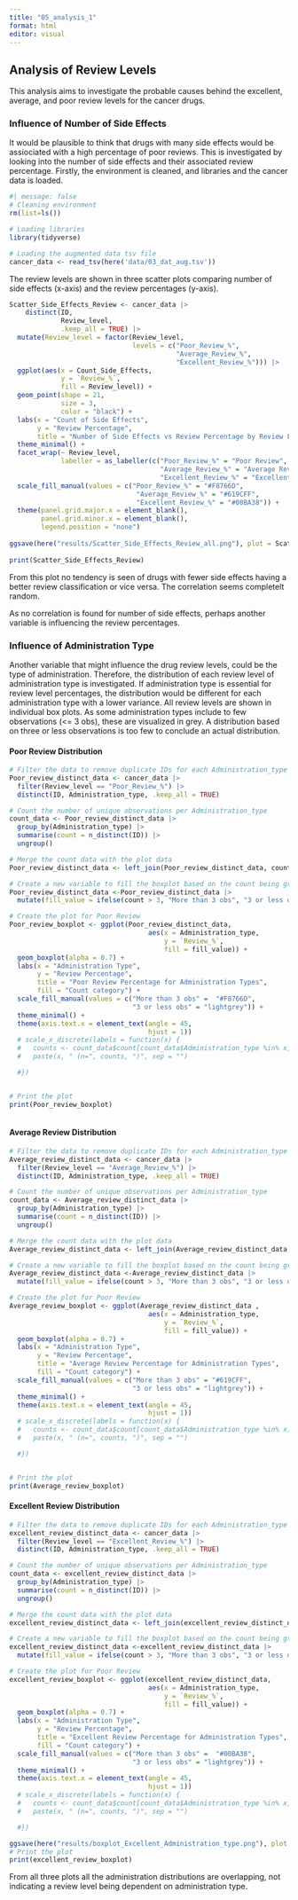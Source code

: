 ```yaml
---
title: "05_analysis_1"
format: html
editor: visual
---
```


## Analysis of Review Levels

This analysis aims to investigate the probable causes behind the excellent, average, and poor review levels for the cancer drugs.

### Influence of Number of Side Effects

It would be plausible to think that drugs with many side effects would be assiociated with a high percentage of poor reviews. This is investigated by looking into the number of side effects and their associated review percentage. Firstly, the environment is cleaned, and libraries and the cancer data is loaded.

```r
#| message: false
# Cleaning environment
rm(list=ls())

# Loading libraries
library(tidyverse)

# Loading the augmented data tsv file 
cancer_data <- read_tsv(here('data/03_dat_aug.tsv'))

```

The review levels are shown in three scatter plots comparing number of side effects (x-axis) and the review percentages (y-axis).

```r

Scatter_Side_Effects_Review <- cancer_data |> 
    distinct(ID,
             Review_level,
             .keep_all = TRUE) |> 
  mutate(Review_level = factor(Review_level,
                               levels = c("Poor_Review_%", 
                                          "Average_Review_%", 
                                          "Excellent_Review_%"))) |> 
  ggplot(aes(x = Count_Side_Effects,
             y = `Review_%`,
             fill = Review_level)) +
  geom_point(shape = 21, 
             size = 3, 
             color = "black") + 
  labs(x = "Count of Side Effects", 
       y = "Review Percentage", 
       title = "Number of Side Effects vs Review Percentage by Review Level") +
  theme_minimal() +
  facet_wrap(~ Review_level,
             labeller = as_labeller(c("Poor_Review_%" = "Poor Review", 
                                      "Average_Review_%" = "Average Review", 
                                      "Excellent_Review_%" = "Excellent Review"))) +     
  scale_fill_manual(values = c("Poor_Review_%" = "#F8766D",
                                "Average_Review_%" = "#619CFF",
                                "Excellent_Review_%" = "#00BA38")) +
  theme(panel.grid.major.x = element_blank(),
        panel.grid.minor.x = element_blank(),
        legend.position = "none")
  
ggsave(here("results/Scatter_Side_Effects_Review_all.png"), plot = Scatter_Side_Effects_Review, width = 6, height = 4)
  
print(Scatter_Side_Effects_Review)

```

From this plot no tendency is seen of drugs with fewer side effects having a better review classification or vice versa. The correlation seems completelt random.

As no correlation is found for number of side effects, perhaps another variable is influencing the review percentages.

### Influence of Administration Type

Another variable that might influence the drug review levels, could be the type of administration. Therefore, the distribution of each review level of administration type is investigated. If administration type is essential for review level percentages, the distribution would be different for each administration type with a lower variance. All review levels are shown in individual box plots. As some administration types include to few observations (\<= 3 obs), these are visualized in grey. A distribution based on three or less observations is too few to conclude an actual distribution.

#### Poor Review Distribution

```r

# Filter the data to remove duplicate IDs for each Administration_type
Poor_review_distinct_data <- cancer_data |> 
  filter(Review_level == "Poor_Review_%") |> 
  distinct(ID, Administration_type, .keep_all = TRUE) 

# Count the number of unique observations per Administration_type
count_data <- Poor_review_distinct_data |> 
  group_by(Administration_type) |> 
  summarise(count = n_distinct(ID)) |> 
  ungroup()

# Merge the count data with the plot data
Poor_review_distinct_data <- left_join(Poor_review_distinct_data, count_data, by = "Administration_type")

# Create a new variable to fill the boxplot based on the count being greater than 3
Poor_review_distinct_data <-Poor_review_distinct_data |> 
  mutate(fill_value = ifelse(count > 3, "More than 3 obs", "3 or less obs"))

# Create the plot for Poor Review
Poor_review_boxplot <- ggplot(Poor_review_distinct_data,
                                   aes(x = Administration_type,
                                       y = `Review_%`,
                                       fill = fill_value)) +
  geom_boxplot(alpha = 0.7) +
  labs(x = "Administration Type",
       y = "Review Percentage",
       title = "Poor Review Percentage for Administration Types", 
       fill = "Count category") +
  scale_fill_manual(values = c("More than 3 obs" =  "#F8766D",
                               "3 or less obs" = "lightgrey")) +
  theme_minimal() + 
  theme(axis.text.x = element_text(angle = 45,
                                   hjust = 1))   
  # scale_x_discrete(labels = function(x) {
  #   counts <- count_data$count[count_data$Administration_type %in% x]
  #   paste(x, " (n=", counts, ")", sep = "")

  #})


# Print the plot
print(Poor_review_boxplot)



```

#### Average Review Distribution

```r
# Filter the data to remove duplicate IDs for each Administration_type
Average_review_distinct_data <- cancer_data |> 
  filter(Review_level == "Average_Review_%") |> 
  distinct(ID, Administration_type, .keep_all = TRUE) 

# Count the number of unique observations per Administration_type
count_data <- Average_review_distinct_data |> 
  group_by(Administration_type) |> 
  summarise(count = n_distinct(ID)) |> 
  ungroup()

# Merge the count data with the plot data
Average_review_distinct_data <- left_join(Average_review_distinct_data, count_data, by = "Administration_type")

# Create a new variable to fill the boxplot based on the count being greater than 3
Average_review_distinct_data <-Average_review_distinct_data |> 
  mutate(fill_value = ifelse(count > 3, "More than 3 obs", "3 or less obs"))

# Create the plot for Poor Review
Average_review_boxplot <- ggplot(Average_review_distinct_data ,
                                   aes(x = Administration_type,
                                       y = `Review_%`,
                                       fill = fill_value)) +
  geom_boxplot(alpha = 0.7) +
  labs(x = "Administration Type",
       y = "Review Percentage",
       title = "Average Review Percentage for Administration Types", 
       fill = "Count category") +
  scale_fill_manual(values = c("More than 3 obs" = "#619CFF",
                               "3 or less obs" = "lightgrey")) +
  theme_minimal() + 
  theme(axis.text.x = element_text(angle = 45,
                                   hjust = 1))   
  # scale_x_discrete(labels = function(x) {
  #   counts <- count_data$count[count_data$Administration_type %in% x]
  #   paste(x, " (n=", counts, ")", sep = "")

  #})


# Print the plot
print(Average_review_boxplot)

```

#### Excellent Review Distribution

```r

# Filter the data to remove duplicate IDs for each Administration_type
excellent_review_distinct_data <- cancer_data |> 
  filter(Review_level == "Excellent_Review_%") |> 
  distinct(ID, Administration_type, .keep_all = TRUE) 

# Count the number of unique observations per Administration_type
count_data <- excellent_review_distinct_data |> 
  group_by(Administration_type) |> 
  summarise(count = n_distinct(ID)) |> 
  ungroup()

# Merge the count data with the plot data
excellent_review_distinct_data <- left_join(excellent_review_distinct_data, count_data, by = "Administration_type")

# Create a new variable to fill the boxplot based on the count being greater than 3
excellent_review_distinct_data <-excellent_review_distinct_data |> 
  mutate(fill_value = ifelse(count > 3, "More than 3 obs", "3 or less obs"))

# Create the plot for Poor Review
excellent_review_boxplot <- ggplot(excellent_review_distinct_data,
                                   aes(x = Administration_type,
                                       y = `Review_%`,
                                       fill = fill_value)) +
  geom_boxplot(alpha = 0.7) +
  labs(x = "Administration Type",
       y = "Review Percentage",
       title = "Excellent Review Percentage for Administration Types", 
       fill = "Count category") +
  scale_fill_manual(values = c("More than 3 obs" =  "#00BA38",
                               "3 or less obs" = "lightgrey")) +
  theme_minimal() + 
  theme(axis.text.x = element_text(angle = 45,
                                   hjust = 1))   
  # scale_x_discrete(labels = function(x) {
  #   counts <- count_data$count[count_data$Administration_type %in% x]
  #   paste(x, " (n=", counts, ")", sep = "")

  #})

ggsave(here("results/boxplot_Excellent_Administration_type.png"), plot = excellent_review_boxplot, width = 6, height = 4)
# Print the plot
print(excellent_review_boxplot)

```

From all three plots all the administration distributions are overlapping, not indicating a review level being dependent on administration type.

